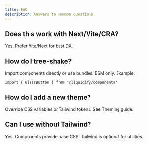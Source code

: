 ```yaml
---
title: FAQ
description: Answers to common questions.
---
```


## Does this work with Next/Vite/CRA?
Yes. Prefer Vite/Next for best DX.

## How do I tree-shake?
Import components directly or use bundles. ESM only. Example:

```tsx
import { GlassButton } from '@liquidify/components'
```

## How do I add a new theme?
Override CSS variables or Tailwind tokens. See Theming guide.

## Can I use without Tailwind?
Yes. Components provide base CSS. Tailwind is optional for utilities.
